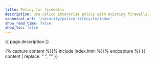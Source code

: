 ```yaml
---
title: Policy for firewalls
description: Use Calico Enterprise policy with existing firewalls. 
canonical_url: '/security/policy-lifecycle/index'
show_read_time: false
show_toc: false
---
```


{{ page.description }}

{% capture content %}{% include index.html %}{% endcapture %}
{{ content | replace: "    ", "" }}
